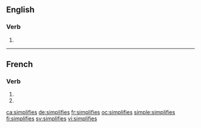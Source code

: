 {{also|simplifiés}}
==English==

===Verb===
{{head|en|verb form}}

# {{en-third-person singular of|simplify}}

----

==French==

===Verb===
{{fr-verb-form}}

# {{inflection of|simplifier||2|s|pres|indc|lang=fr}}
# {{inflection of|simplifier||2|s|pres|subj|lang=fr}}

[[ca:simplifies]]
[[de:simplifies]]
[[fr:simplifies]]
[[oc:simplifies]]
[[simple:simplifies]]
[[fi:simplifies]]
[[sv:simplifies]]
[[vi:simplifies]]